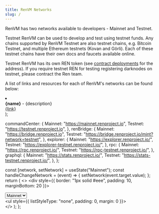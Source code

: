 ```yaml
---
title: RenVM Networks
slug: /
---
```



RenVM has two networks available to developers - Mainnet and Testnet.

Testnet RenVM can be used to develop and test using testnet funds. Any chains supported by RenVM Testnet are also testnet chains, e.g. Bitcoin Testnet, and multiple Ethereum testnets (Kovan and Görli). Each of these testnet chains have their own docs and faucets available online.

Testnet RenVM has its own REN token (see [contract deployments](/contracts/deployments) for the address). If you require testnet REN for testing registering darknodes on testnet, please contract the Ren team.

A list of links and resources for each of RenVM's networks can be found below:

  <li style={{ padding: 0, margin: 0 }}>
    <div style={{ border: "1px solid #eee", padding: 10, marginBottom: 2 }}>
      <b>{name}</b> - <span>{description}</span>
      <br />
      <a target="_blank" rel="noopener noreferrer" href={link}>
        {link}
      </a>
    </div>
  </li>
);

  commandCenter: {
    Mainnet: "https://mainnet.renproject.io",
    Testnet: "https://testnet.renproject.io",
  },
  renBridge: {
    Mainnet: "https://bridge.renproject.io",
    Testnet: "https://bridge.renproject.io/mint?network=testnet",
  },
  explorer: {
    Mainnet: "https://explorer.renproject.io/",
    Testnet: "https://explorer-testnet.renproject.io/",
  },
  rpc: {
    Mainnet: "https://rpc.renproject.io/",
    Testnet: "https://rpc-testnet.renproject.io/",
  },
  graphql: {
    Mainnet: "https://stats.renproject.io/",
    Testnet: "https://stats-testnet.renproject.io/",
  },
};

  const [network, setNetwork] = useState("Mainnet");
  const handleChangeNetwork = (event) => {
    setNetwork(event.target.value);
  };
  return (
    <>
      <div style={{ border: "1px solid #eee", padding: 10, marginBottom: 20 }}>
        <div className="select">
          <select value={network} onChange={handleChangeNetwork}>
            <option>Mainnet</option>
            <option>Testnet</option>
          </select>
          <div className="select_arrow" />
        </div>
        <ul style={{ listStyleType: "none", padding: 0, margin: 0 }}>
          <Item
            name="Command Center"
            link={links.commandCenter[network]}
            description="for RenVM stats and for managing darknode"
          />
          <Item
            name="RenBridge"
            link={links.renBridge[network]}
            description="the official interface for minting and burning ren-assets"
          />
          <Item
            name="Dev Tools / Explorer"
            link={links.explorer[network]}
            description="for looking up RenVM transactions"
          />
          <Item
            name="RPC"
            link={links.rpc[network]}
            description="JSON-RPC endpoint - see the JSON-RPC tab"
          />
          <Item
            name="Stats"
            link={links.graphql[network]}
            description="GraphQL endpoint for querying RenVM stats - see the Stats APIs tab"
          />
        </ul>
      </div>
    </>
  );
};

<Networks />
